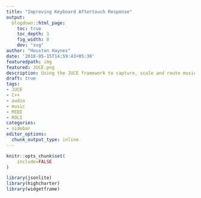```yaml
---
title: "Improving Keyboard Aftertouch Response"
output:
  blogdown::html_page:
    toc: true
    toc_depth: 1
    fig_width: 8
    dev: "svg"
author: "Houston Haynes"
date: '2018-05-15T14:59:43+05:30'
featuredpath: img
featured: JUCE.png
description: Using the JUCE framework to capture, scale and route music performance data
draft: true
tags:
- JUCE
- C++
- audio
- music
- MIDI
- ROLI
categories: 
- sidebar
editor_options: 
  chunk_output_type: inline
---
```

```r
knitr::opts_chunk$set(
	include=FALSE
)

library(jsonlite)
library(highcharter)
library(widgetframe)
```

